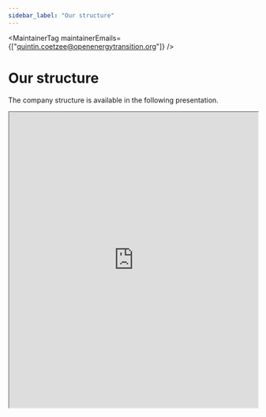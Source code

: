```yaml
---
sidebar_label: "Our structure"
---
```



<MaintainerTag maintainerEmails={["quintin.coetzee@openenergytransition.org"]} />

# Our structure

<ControlledDocBanner />

The company structure is available in the following presentation.

<iframe
  src="https://drive.google.com/file/d/1_Nl9FGjUrJ2fwH9q6rixaMC6T7ZZ-dn5/view?usp=sharing"
  width="100%"
  height="600px"
  style={{ border: 'none' }}
></iframe>